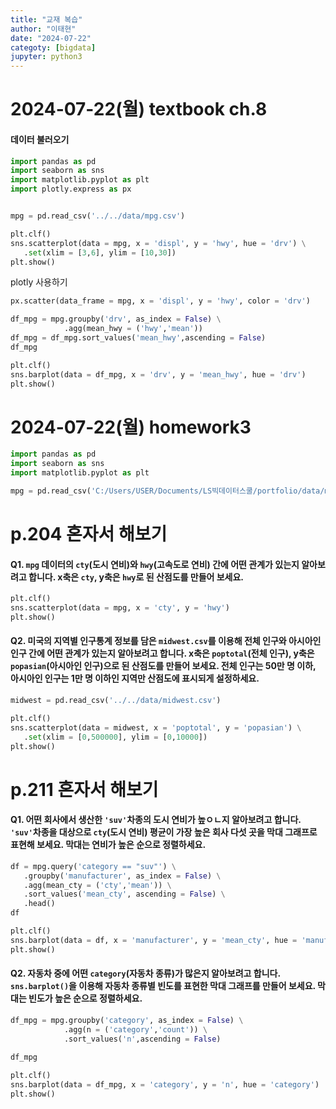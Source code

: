 ```yaml
---
title: "교재 복습"
author: "이태현"
date: "2024-07-22"
categoty: [bigdata]
jupyter: python3
---
```

# 2024-07-22(월) textbook ch.8

#### 데이터 불러오기
```python
import pandas as pd
import seaborn as sns
import matplotlib.pyplot as plt
import plotly.express as px


mpg = pd.read_csv('../../data/mpg.csv')
```

```python
plt.clf()
sns.scatterplot(data = mpg, x = 'displ', y = 'hwy', hue = 'drv') \
   .set(xlim = [3,6], ylim = [10,30])
plt.show()
```
plotly 사용하기
```python
px.scatter(data_frame = mpg, x = 'displ', y = 'hwy', color = 'drv')
```
```python
df_mpg = mpg.groupby('drv', as_index = False) \
            .agg(mean_hwy = ('hwy','mean'))
df_mpg = df_mpg.sort_values('mean_hwy',ascending = False)
df_mpg
```
```python
plt.clf()
sns.barplot(data = df_mpg, x = 'drv', y = 'mean_hwy', hue = 'drv')
plt.show()
```







# 2024-07-22(월) homework3

```python
import pandas as pd
import seaborn as sns
import matplotlib.pyplot as plt

mpg = pd.read_csv('C:/Users/USER/Documents/LS빅데이터스쿨/portfolio/data/mpg.csv')

```

# p.204 혼자서 해보기

#### Q1. `mpg` 데이터의 `cty`(도시 연비)와 `hwy`(고속도로 연비) 간에 어떤 관계가 있는지 알아보려고 합니다. x축은 `cty`, y축은 `hwy`로 된 산점도를 만들어 보세요.
```python
plt.clf()
sns.scatterplot(data = mpg, x = 'cty', y = 'hwy')
plt.show()
```
#### Q2. 미국의 지역별 인구통계 정보를 담은 `midwest.csv`를 이용해 전체 인구와 아시아인 인구 간에 어떤 관계가 있는지 알아보려고 합니다. x축은 `poptotal`(전체 인구), y축은 `popasian`(아시아인 인구)으로 된 산점도를 만들어 보세요. 전체 인구는 50만 명 이하, 아시아인 인구는 1만 명 이하인 지역만 산점도에 표시되게 설정하세요.

```python
midwest = pd.read_csv('../../data/midwest.csv')

plt.clf()
sns.scatterplot(data = midwest, x = 'poptotal', y = 'popasian') \
   .set(xlim = [0,500000], ylim = [0,10000])
plt.show()
```
# p.211 혼자서 해보기

#### Q1. 어떤 회사에서 생산한 `'suv'`차종의 도시 연비가 높ㅇㄴ지 알아보려고 합니다. `'suv'`차종을 대상으로 `cty`(도시 연비) 평균이 가장 높은 회사 다섯 곳을 막대 그래프로 표현해 보세요. 막대는 연비가 높은 순으로 정렬하세요.
```python
df = mpg.query('category == "suv"') \
   .groupby('manufacturer', as_index = False) \
   .agg(mean_cty = ('cty','mean')) \
   .sort_values('mean_cty', ascending = False) \
   .head()
df
```
```python
plt.clf()
sns.barplot(data = df, x = 'manufacturer', y = 'mean_cty', hue = 'manufacturer')
plt.show()
```
#### Q2. 자동차 중에 어떤 `category`(자동차 종류)가 많은지 알아보려고 합니다. `sns.barplot()`을 이용해 자동차 종류별 빈도를 표현한 막대 그래프를 만들어 보세요. 막대는 빈도가 높은 순으로 정렬하세요.
```python
df_mpg = mpg.groupby('category', as_index = False) \
            .agg(n = ('category','count')) \
            .sort_values('n',ascending = False)
            
df_mpg
```
```python
plt.clf()
sns.barplot(data = df_mpg, x = 'category', y = 'n', hue = 'category')
plt.show()
```




